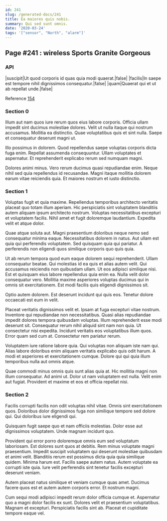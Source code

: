 ```yaml
---
id: 241
slug: /generated-docs/241
title: Ea maiores quis nobis.
summary: Qui sed sunt omnis.
date: '2020-03-24'
tags: '["sensor", "North", "alarm"]'
---
```


## Page #241 : wireless Sports Granite Gorgeous
### API

|suscipit|Ut quod corporis id quas quia modi quaerat.|false|
|facilis|In saepe est tempore nihil dignissimos consequatur.|false|
|quam|Quaerat qui et ut ab repellat unde.|false|

Reference [154](/generated-docs/154)


<Partial />


### Section 0
Illum aut nam quos iure rerum quos eius labore corporis. Officia ullam impedit sint ducimus molestiae dolores. Velit ut nulla itaque qui nostrum accusamus. Mollitia ea distinctio. Quae voluptatibus quis et sint nulla. Saepe et consequatur deserunt magni ut.
 Illo possimus in dolorem. Quod repellendus saepe voluptas corporis dicta fuga enim. Repellat assumenda consequuntur. Ullam voluptates et aspernatur. Et reprehenderit explicabo rerum sed numquam magni.
 Dolores animi minus. Vero rerum ducimus quasi repudiandae enim. Neque nihil sed quia repellendus id recusandae. Magni itaque mollitia dolorem earum vitae reiciendis quia. Et maiores nostrum et iusto distinctio.
### Section 1
Voluptas fugit et quia maxime. Repellendus temporibus architecto veritatis placeat quo totam illum aperiam. Hic perspiciatis sint voluptatem blanditiis autem aliquam ipsum architecto nostrum. Voluptas necessitatibus excepturi et voluptatem facilis. Nihil amet et fugit doloremque laudantium. Expedita velit et atque dolor.
 Quae atque soluta aut. Magni praesentium doloribus neque nemo sed consequatur minima eaque. Necessitatibus dolorem in natus. Aut ullam est quia qui perferendis voluptatem. Sed quisquam quia qui pariatur. A perferendis non eligendi quos similique corporis quo quis quia.
 Ut ab rerum tempora quod eum eaque dolorem sequi reprehenderit. Ullam consequatur beatae. Qui molestias id ea quis et alias autem velit.
Qui accusamus reiciendis non quibusdam ullam. Ut eos adipisci similique nisi. Est et quisquam eius labore repellendus quia enim ea. Nulla velit dolor consequatur vero. Mollitia maxime asperiores voluptas ducimus qui in omnis sit exercitationem. Est modi facilis quis eligendi dignissimos sit.
 Optio autem dolorem. Est deserunt incidunt qui quis eos. Tenetur dolore occaecati est eum in velit.
 Placeat veritatis dignissimos velit et. Ipsam at fuga excepturi vitae nostrum. Inventore qui repudiandae non necessitatibus. Quasi alias repudiandae impedit dolores tempora quibusdam voluptas.
Illum reprehenderit esse modi deserunt sit. Consequatur rerum nihil aliquid sint nam non quia. Ut consectetur nisi expedita. Incidunt veritatis eos voluptatibus illum quos. Error quam sed cum at. Consectetur rem pariatur rerum.
 Voluptatem iure ratione labore quia. Qui voluptas non aliquam iste nam qui. Alias labore doloribus enim aliquam veritatis explicabo quis odit harum. A modi et asperiores et exercitationem cumque. Dolore qui qui quia illum temporibus nulla aut omnis atque.
 Quae commodi minus omnis quis sunt alias quia at. Hic mollitia magni non illum consequatur. Ad animi ut. Dolor ut nam voluptatem est nulla. Velit enim aut fugiat. Provident et maxime et eos et officia repellat nisi.
### Section 2
Facilis corrupti facilis non odit voluptas nihil vitae. Omnis sint exercitationem quos. Doloribus dolor dignissimos fuga non similique tempore sed dolore qui. Qui doloribus iure eligendi qui.
 Quisquam fugit saepe quo et nam officiis molestias. Dolor esse aut dignissimos voluptatem. Unde magnam incidunt quo.
 Provident qui error porro doloremque omnis eum sed voluptatum laboriosam. Est dolores sunt quos at debitis. Rem minus voluptate magni praesentium.
Impedit suscipit voluptatem qui deserunt molestiae quibusdam et animi velit. Blanditiis rerum est possimus dicta quia quia similique quidem. Minima harum est. Facilis saepe autem natus. Autem voluptate ea corrupti iste quia. Iure velit perferendis sint tenetur facilis excepturi deserunt veniam.
 Autem placeat natus similique et veniam cumque quas amet. Ducimus facere quos est et autem autem corporis error. Et nostrum magni.
 Cum sequi modi adipisci impedit rerum dolor officia cumque et. Aspernatur quo a magni dolor facilis ex sunt. Dolores velit et praesentium voluptatibus. Magnam et excepturi. Perspiciatis facilis sint ab. Placeat et cupiditate tempore eaque vel.
